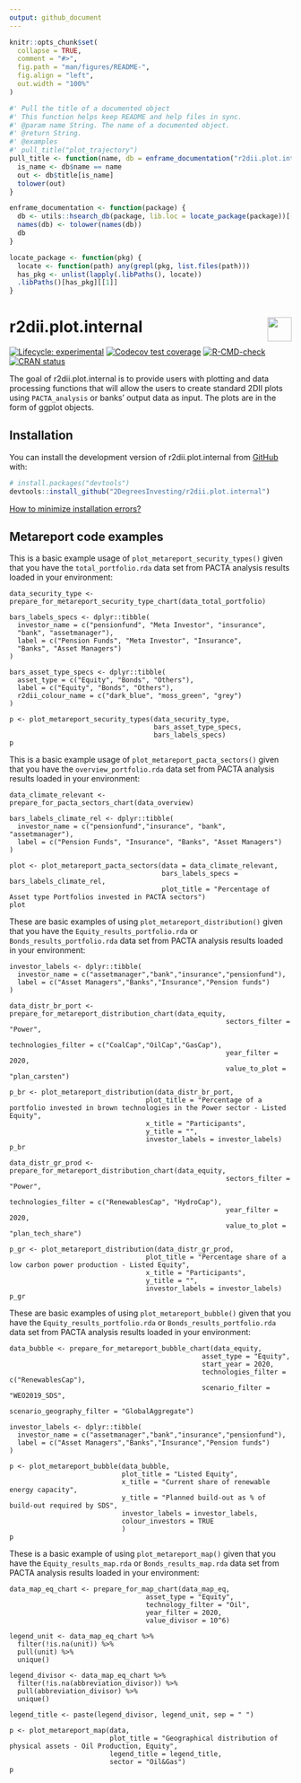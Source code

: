 ```yaml
---
output: github_document
---
```


<!-- README.md is generated from README.Rmd. Please edit that file -->

```r
knitr::opts_chunk$set(
  collapse = TRUE,
  comment = "#>",
  fig.path = "man/figures/README-",
  fig.align = "left",
  out.width = "100%"
)

#' Pull the title of a documented object
#' This function helps keep README and help files in sync.
#' @param name String. The name of a documented object.
#' @return String.
#' @examples 
#' pull_title("plot_trajectory")
pull_title <- function(name, db = enframe_documentation("r2dii.plot.internal")) {
  is_name <- db$name == name
  out <- db$title[is_name]
  tolower(out)
}

enframe_documentation <- function(package) {
  db <- utils::hsearch_db(package, lib.loc = locate_package(package))[["Base"]]
  names(db) <- tolower(names(db))
  db
}

locate_package <- function(pkg) {
  locate <- function(path) any(grepl(pkg, list.files(path)))
  has_pkg <- unlist(lapply(.libPaths(), locate))
  .libPaths()[has_pkg][[1]]
}
```

# r2dii.plot.internal <a href='https://github.com/2DegreesInvesting/r2dii.plot.internal'><img src='https://imgur.com/A5ASZPE.png' align='right' height='43' /></a>

<!-- badges: start -->
[![Lifecycle:
experimental](https://img.shields.io/badge/lifecycle-experimental-orange.svg)](https://lifecycle.r-lib.org/articles/stages.html)
[![Codecov test coverage](https://codecov.io/gh/2DegreesInvesting/r2dii.plot.internal/branch/master/graph/badge.svg)](https://codecov.io/gh/2DegreesInvesting/r2dii.plot.internal?branch=master)
[![R-CMD-check](https://github.com/2DegreesInvesting/r2dii.plot.internal/workflows/R-CMD-check/badge.svg)](https://github.com/2DegreesInvesting/r2dii.plot.internal/actions)
[![CRAN status](https://www.r-pkg.org/badges/version/r2dii.plot.internal)](https://CRAN.R-project.org/package=r2dii.plot.internal)
<!-- badges: end -->

The goal of r2dii.plot.internal is to provide users with plotting and data processing 
functions that will allow the users to create standard 2DII plots using 
`PACTA_analysis` or banks' output data as input. The plots are in the form of 
ggplot objects. 

## Installation

You can install the development version of r2dii.plot.internal from
[GitHub](https://github.com/2DegreesInvesting/r2dii.plot.internal) with:

```r
# install.packages("devtools")
devtools::install_github("2DegreesInvesting/r2dii.plot.internal")
```

[How to minimize installation errors?](https://gist.github.com/maurolepore/a0187be9d40aee95a43f20a85f4caed6#installation)


## Metareport code examples

This is a basic example usage of `plot_metareport_security_types()` given that
you have the `total_portfolio.rda` data set from PACTA analysis results loaded
in your environment:

```
data_security_type <- prepare_for_metareport_security_type_chart(data_total_portfolio)

bars_labels_specs <- dplyr::tibble(
  investor_name = c("pensionfund", "Meta Investor", "insurance", 
  "bank", "assetmanager"),
  label = c("Pension Funds", "Meta Investor", "Insurance", 
  "Banks", "Asset Managers")
)

bars_asset_type_specs <- dplyr::tibble(
  asset_type = c("Equity", "Bonds", "Others"),
  label = c("Equity", "Bonds", "Others"),
  r2dii_colour_name = c("dark_blue", "moss_green", "grey")
)

p <- plot_metareport_security_types(data_security_type, 
                                    bars_asset_type_specs, 
                                    bars_labels_specs)
p
```

This is a basic example usage of `plot_metareport_pacta_sectors()` given that
you have the `overview_portfolio.rda` data set from PACTA analysis results
loaded in your environment:

```
data_climate_relevant <- prepare_for_pacta_sectors_chart(data_overview)

bars_labels_climate_rel <- dplyr::tibble(
  investor_name = c("pensionfund","insurance", "bank", "assetmanager"),
  label = c("Pension Funds", "Insurance", "Banks", "Asset Managers")
)

plot <- plot_metareport_pacta_sectors(data = data_climate_relevant, 
                                      bars_labels_specs = bars_labels_climate_rel,
                                      plot_title = "Percentage of Asset type Portfolios invested in PACTA sectors")
plot
```
These are basic examples of using `plot_metareport_distribution()` given that
you have the `Equity_results_portfolio.rda` or `Bonds_results_portfolio.rda`
data set from PACTA analysis results loaded in your environment:

```
investor_labels <- dplyr::tibble(
  investor_name = c("assetmanager","bank","insurance","pensionfund"),
  label = c("Asset Managers","Banks","Insurance","Pension funds")
)

data_distr_br_port <- prepare_for_metareport_distribution_chart(data_equity,
                                                      sectors_filter = "Power",
                                                      technologies_filter = c("CoalCap","OilCap","GasCap"),
                                                      year_filter = 2020,
                                                      value_to_plot = "plan_carsten")

p_br <- plot_metareport_distribution(data_distr_br_port, 
                                  plot_title = "Percentage of a portfolio invested in brown technologies in the Power sector - Listed Equity",
                                  x_title = "Participants",
                                  y_title = "",
                                  investor_labels = investor_labels)
p_br

data_distr_gr_prod <- prepare_for_metareport_distribution_chart(data_equity,
                                                      sectors_filter = "Power",
                                                      technologies_filter = c("RenewablesCap", "HydroCap"),
                                                      year_filter = 2020,
                                                      value_to_plot = "plan_tech_share")

p_gr <- plot_metareport_distribution(data_distr_gr_prod, 
                                  plot_title = "Percentage share of a low carbon power production - Listed Equity",
                                  x_title = "Participants",
                                  y_title = "",
                                  investor_labels = investor_labels)
p_gr

```

These are basic examples of using `plot_metareport_bubble()` given that
you have the `Equity_results_portfolio.rda` or `Bonds_results_portfolio.rda`
data set from PACTA analysis results loaded in your environment:

```
data_bubble <- prepare_for_metareport_bubble_chart(data_equity,
                                                asset_type = "Equity",
                                                start_year = 2020,
                                                technologies_filter = c("RenewablesCap"),
                                                scenario_filter = "WEO2019_SDS",
                                                scenario_geography_filter = "GlobalAggregate")

investor_labels <- dplyr::tibble(
  investor_name = c("assetmanager","bank","insurance","pensionfund"),
  label = c("Asset Managers","Banks","Insurance","Pension funds")
)

p <- plot_metareport_bubble(data_bubble,
                            plot_title = "Listed Equity",
                            x_title = "Current share of renewable energy capacity",
                            y_title = "Planned build-out as % of build-out required by SDS",
                            investor_labels = investor_labels,
                            colour_investors = TRUE
                            )
p
```
These is a basic example of using `plot_metareport_map()` given that
you have the `Equity_results_map.rda` or `Bonds_results_map.rda`
data set from PACTA analysis results loaded in your environment:

```
data_map_eq_chart <- prepare_for_map_chart(data_map_eq,
                                  asset_type = "Equity",
                                  technology_filter = "Oil",
                                  year_filter = 2020,
                                  value_divisor = 10^6)

legend_unit <- data_map_eq_chart %>%
  filter(!is.na(unit)) %>%
  pull(unit) %>%
  unique()

legend_divisor <- data_map_eq_chart %>%
  filter(!is.na(abbreviation_divisor)) %>%
  pull(abbreviation_divisor) %>%
  unique()

legend_title <- paste(legend_divisor, legend_unit, sep = " ")

p <- plot_metareport_map(data,
                         plot_title = "Geographical distribution of physical assets - Oil Production, Equity",
                         legend_title = legend_title,
                         sector = "Oil&Gas")
p
```
